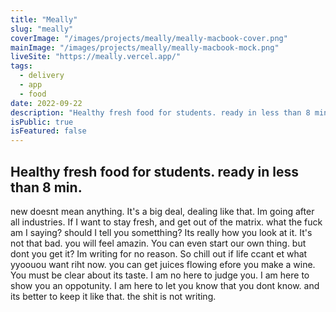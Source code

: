 ```yaml
---
title: "Meally"
slug: "meally"
coverImage: "/images/projects/meally/meally-macbook-cover.png"
mainImage: "/images/projects/meally/meally-macbook-mock.png"
liveSite: "https://meally.vercel.app/"
tags:
  - delivery
  - app
  - food
date: 2022-09-22
description: "Healthy fresh food for students. ready in less than 8 min."
isPublic: true
isFeatured: false
---
```


## Healthy fresh food for students. ready in less than 8 min.

new doesnt mean anything.
It's a big deal, dealing like that.
Im going after all industries.
If I want to stay fresh, and get out of the matrix.
what the fuck am I saying?
should I tell you sometthing?
Its really how you look at it.
It's not that bad.
you will feel amazin.
You can even start our own thing.
but dont you get it?
Im writing for no reason.
So chill out if life ccant et what yyoouou want riht now.
you can get juices flowing efore you make a wine.
You must be clear about its taste.
I am no here to judge you.
I am here to show you an oppotunity.
I am here to let you know that you dont know.
and its better to keep it like that.
the shit is not writing.
